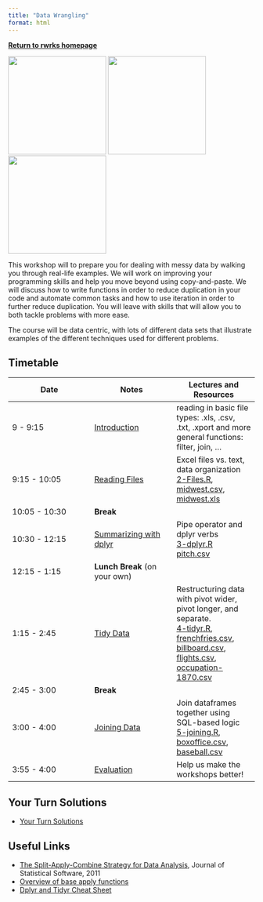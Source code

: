 ```yaml
---
title: "Data Wrangling"
format: html
---
```


[**Return to rwrks homepage**](http://unl-statistics.github.io/R-workshops/)

![](https://raw.githubusercontent.com/rstudio/hex-stickers/master/PNG/dplyr.png?raw=true){width="200px" fig-alt="dplyr hex sticker"} ![](https://raw.githubusercontent.com/rstudio/hex-stickers/master/PNG/tidyr.png?raw=true){width="200px" fig-alt="tidyr hex sticker"} ![](https://raw.githubusercontent.com/rstudio/hex-stickers/master/PNG/lubridate.png?raw=true){width="200px" fig-alt="lubridate hex sticker"}


This workshop will to prepare you for dealing with messy data by walking you through real-life examples. 
We will work on improving your programming skills and help you move beyond using copy-and-paste. 
We will discuss how to write functions in order to reduce duplication in your code and automate common tasks and how to use iteration in order to further reduce duplication. 
You will leave with skills that will allow you to both tackle problems with more ease. 

The course will be data centric, with lots of different data sets that illustrate examples of the different techniques used for different problems. 

## Timetable

| Date          | Notes                                             | Lectures and Resources                                                                                                                                                                                                                                            |
|------------------------|------------------------|------------------------|
| 9 - 9:15      | [Introduction](slides/1-WranglingIntro.qmd)       | reading in basic file types: .xls, .csv, .txt, .xport and more <br/> general functions: filter, join, ...                                                                                                                                                         |
| 9:15 - 10:05  | [Reading Files](slides/2-Files.qmd)               | Excel files vs. text, data organization <br/> [2-Files.R](code/2-Files.R), [midwest.csv](data/midwest.csv), [midwest.xls](data/midwest.xls)                                                                                                                       |
| 10:05 - 10:30 | **Break**                                         |                                                                                                                                                                                                                                                                   |
| 10:30 - 12:15 | [Summarizing with dplyr](slides/3-dplyr.qmd)      | Pipe operator and dplyr verbs <br/> [3-dplyr.R](code/3-dplyr.R)<br/> [pitch.csv](data/pitch.csv)                                                                                                                                                                  |
| 12:15 - 1:15  | **Lunch Break** (on your own)                     |                                                                                                                                                                                                                                                                   |
| 1:15 - 2:45   | [Tidy Data](slides/4-tidyr.qmd)                   | Restructuring data with pivot wider, pivot longer, and separate. <br/>[4-tidyr.R](code/4-tidyr.R), [frenchfries.csv](data/frenchfries.csv), [billboard.csv](data/billboard.csv), [flights.csv](data/flights.csv), [occupation-1870.csv](data/occupation-1870.csv) |
| 2:45 - 3:00   | **Break**                                         |                                                                                                                                                                                                                                                                   |
| 3:00 - 4:00   | [Joining Data](slides/5-joining.qmd)              | Join dataframes together using SQL-based logic <br/>[5-joining.R](code/5-joining.R), [boxoffice.csv](data/boxoffice.csv), [baseball.csv](data/baseball.csv)                                                                                                       |
| 3:55 - 4:00   | [Evaluation](https://forms.gle/nEvYK9C7YYKhtLLB7) | Help us make the workshops better!                                                                                                                                                                                                                                |

## Your Turn Solutions

-   [Your Turn Solutions](code/99-YourTurnSolutions.qmd)

## Useful Links

-   [The Split-Apply-Combine Strategy for Data Analysis](http://www.jstatsoft.org/v40/i01), Journal of Statistical Software, 2011
-   [Overview of base apply functions](https://ademos.people.uic.edu/Chapter4.html)
-   [Dplyr and Tidyr Cheat Sheet](https://www.rstudio.com/wp-content/uploads/2015/02/data-wrangling-cheatsheet.pdf)
